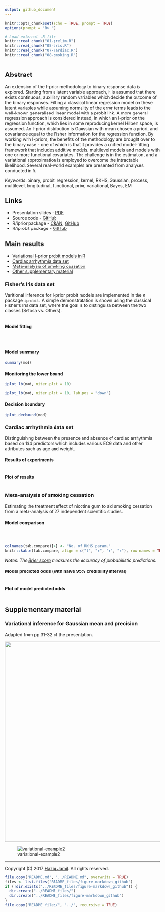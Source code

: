 ```yaml
---
output: github_document
---
```


```r
knitr::opts_chunk$set(echo = TRUE, prompt = TRUE)
options(prompt = "R> ")

# Load external .R file
knitr::read_chunk("01-prelim.R")
knitr::read_chunk("05-iris.R")
knitr::read_chunk("07-cardiac.R")
knitr::read_chunk("08-smoking.R")
```
```r
```

## Abstract

An extension of the I-prior methodology to binary response data is explored. Starting from a latent variable approach, it is assumed that there exists continuous, auxiliary random variables which decide the outcome of the binary responses. Fitting a classical linear regression model on these latent variables while assuming normality of the error terms leads to the well-known generalised linear model with a probit link. A more general regression approach is considered instead, in which an I-prior on the regression function, which lies in some reproducing kernel Hilbert space, is assumed. An I-prior distribution is Gaussian with mean chosen a priori, and covariance equal to the Fisher information for the regression function. By working with I-priors, the benefits of the methodology are brought over to the binary case - one of which is that it provides a unified model-fitting framework that includes additive models, multilevel models and models with one or more functional covariates. The challenge is in the estimation, and a variational approximation is employed to overcome the intractable likelihood. Several real-world examples are presented from analyses conducted in `R`.

*Keywords*: binary, probit, regression, kernel, RKHS, Gaussian, process, multilevel, longitudinal, functional, prior, variational, Bayes, EM

## Links

- Presentation slides - [PDF](http://phd3.haziqj.ml/phd-presentation-3-handout.pdf)
- Source code - [GitHub](https://github.com/haziqjamil/phd-presentation-3)
- R/iprior package - [CRAN](https://cran.r-project.org/package=iprior), [GitHub](https://github.com/haziqjamil/iprior)
- R/iprobit package - [GitHub](https://github.com/haziqjamil/iprobit)

## Main results

- [Variational I-prior probit models in R](#fishers-iris-data-set)
- [Cardiac arrhythmia data set](#cardiac-arrhythmia-data-set)
- [Meta-analysis of smoking cessation](#meta-analysis-of-smoking-cessation)
- [Other supplementary material](#supplementary-material)

### Fisher's Iris data set

Varitional inference for I-prior probit models are implemented in the `R` package `iprobit`. A simple demonstratation is shown using the classical Fisher's Iris data set, where the goal is to distinguish between the two classes (Setosa vs. Others).

```r
```

#### Model fitting

```r
```
```r
```
```r
```

#### Model summary

```r
summary(mod)
```

#### Monitoring the lower bound

```r
iplot_lb(mod, niter.plot = 10)
```
```r
iplot_lb(mod, niter.plot = 10, lab.pos = "down")
```

#### Decision boundary

```r
iplot_decbound(mod)
```

### Cardiac arrhythmia data set 

Distinguishing between the presence and absence of cardiac arrhythmia based on 194 predictors which includes various ECG data and other attributes such as age and weight.

#### Results of experiments

```r
```

#### Plot of results

```r
```

### Meta-analysis of smoking cessation 

Estimating the treatment effect of nicotine gum to aid smoking cessation from a meta-analysis of 27 independent scientific studies.

#### Model comparison

```r
```

```r
```

```r
```

```r
colnames(tab.compare)[4] <- "No. of RKHS param."
knitr::kable(tab.compare, align = c("l", "r", "r", "r"), row.names = TRUE)
```

*Notes: The [Brier score](https://en.wikipedia.org/wiki/Brier_score) measures the accuracy of probabilistic predictions.*

#### Model predicted odds (with naive 95% credibility interval)

```r
```

#### Plot of model predicted odds

```r
```

## Supplementary material

### Variational inference for Gaussian mean and precision

Adapted from pp.31-32 of the presentation.

<img src="figure/var-ex.png" width="650">
<!-- ![variational-example1](figure/var-ex.png) -->

![variational-example2](figure/animation.gif)

***

Copyright (C) 2017 [Haziq Jamil](http://haziqj.ml). All rights reserved.

```r
file.copy("README.md", "../README.md", overwrite = TRUE)
files <- list.files("README_files/figure-markdown_github")
if (!dir.exists("../README_files/figure-markdown_github")) {
  dir.create("../README_files/")
  dir.create("../README_files/figure-markdown_github")
}
file.copy("README_files/", "../", recursive = TRUE)
```
